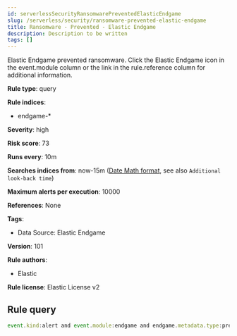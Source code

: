 ```yaml
---
id: serverlessSecurityRansomwarePreventedElasticEndgame
slug: /serverless/security/ransomware-prevented-elastic-endgame
title: Ransomware - Prevented - Elastic Endgame
description: Description to be written
tags: []
---
```


<div id="ransomware-prevented-elastic-endgame"></div>

Elastic Endgame prevented ransomware. Click the Elastic Endgame icon in the event.module column or the link in the rule.reference column for additional information.

**Rule type**: query

**Rule indices**: 

* endgame-*

**Severity**: high

**Risk score**: 73

**Runs every**: 10m

**Searches indices from**: now-15m ([Date Math format](((ref))/common-options.html#date-math), see also <DocLink id="serverlessSecurityRulesUiCreate" section="set-the-rules-schedule">`Additional look-back time`</DocLink>)

**Maximum alerts per execution**: 10000

**References**: None

**Tags**: 

* Data Source: Elastic Endgame

**Version**: 101

**Rule authors**: 

* Elastic

**Rule license**: Elastic License v2

## Rule query

```js
event.kind:alert and event.module:endgame and endgame.metadata.type:prevention and (event.action:ransomware_event or endgame.event_subtype_full:ransomware_event)

```
